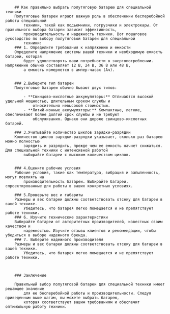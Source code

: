 

		## Как правильно выбрать полутяговую батарею для специальной техники
		Полутяговые батареи играют важную роль в обеспечении бесперебойной работы специальной
			техники, такой как подъемники, погрузчики и электрокары. От правильного выбора батареи зависит эффективность,
			производительность и надежность техники. Вот пошаговое руководство по выбору полутяговой батареи для специальной
			техники:
		### 1. Определите требования к напряжению и емкости
		Определите напряжение системы вашей техники и необходимую емкость батареи, которая
			будет удовлетворять ваши потребности в энергопотреблении. Напряжение обычно составляет 12 В, 24 В, 36 В или 48 В,
			а емкость измеряется в ампер-часах (Ач).


		### 2.Выберите тип батареи
		Полутяговые батареи обычно бывают двух типов:

			- **Свинцово-кислотные аккумуляторы:** Отличаются высокой удельной мощностью, длительным сроком службы и
				относительно невысокой стоимостью.
			- **Литий-ионные аккумуляторы:** Компактные, легкие, обеспечивают более долгий срок службы и не требуют
				обслуживания. Однако они дороже свинцово-кислотных батарей.

		### 3.Учитывайте количество циклов зарядки-разрядки
		Количество циклов зарядки-разрядки указывает, сколько раз батарею можно полностью
			зарядить и разрядить, прежде чем ее емкость начнет снижаться. Для специальной техники с интенсивной работой
			выбирайте батареи с высоким количеством циклов.


		### 4.Оцените рабочие условия
		Рабочие условия, такие как температура, вибрация и запыленность, могут повлиять на
			производительность батареи. Выбирайте батареи, спроектированные для работы в ваших конкретных условиях.

		### 5.Проверьте вес и габариты
		Размеры и вес батареи должны соответствовать отсеку для батареи в вашей технике.
			Убедитесь, что батарея легко помещается и не препятствует работе техники.
		### 6. Изучите технические характеристики
		Выбирайте батареи от авторитетных производителей, известных своим качеством и
			надежностью. Изучите отзывы клиентов и рекомендации, чтобы убедиться в выборе надежного бренда.
		### 7. Выберите надежного производителя
		Размеры и вес батареи должны соответствовать отсеку для батареи в вашей технике.
			Убедитесь, что батарея легко помещается и не препятствует работе техники.



		### Заключение

		Правильный выбор полутяговой батареи для специальной техники имеет решающее значение
			для ее бесперебойной работы и производительности. Следуя приведенным выше шагам, вы можете выбрать батарею,
			которая соответствует вашим требованиям и обеспечит оптимальную работу техники.

